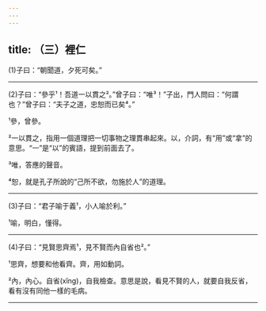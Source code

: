 ```yaml
---
---
---
```

title: （三）裡仁
---



(1)子曰：“朝聞道，夕死可矣。”



--------------------

(2)子曰：“參乎¹！吾道一以貫之²。”曾子曰：“唯³！”子出，門人問曰：“何謂也？”曾子曰：“夫子之道，忠恕而已矣⁴。”

¹參，曾參。

²一以貫之，指用一個道理把一切事物之理貫串起來。以，介詞，有“用”或“拿”的意思。“一”是“以”的賓語，提到前面去了。

³唯，答應的聲音。

⁴恕，就是孔子所說的“己所不欲，勿施於人”的道理。



--------------------

(3)子曰：“君子喻于義¹，小人喻於利。”

¹喻，明白，懂得。



--------------------

(4)子曰：“見賢思齊焉¹，見不賢而內自省也²。”

¹思齊，想要和他看齊。齊，用如動詞。

²內，內心。自省(xǐng)，自我檢查。意思是說，看見不賢的人，就要自我反省，看有沒有同他一樣的毛病。






--------------------